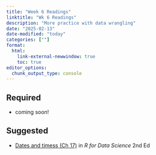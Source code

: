 ```yaml
---
title: "Week 6 Readings"
linktitle: "Wk 6 Readings"
description: "More practice with data wrangling"
date: "2025-02-13"
date-modified: "today"
categories: [""]
format: 
  html:
    link-external-newwindow: true
    toc: true
editor_options: 
  chunk_output_type: console
---
```



## Required

- coming soon!

## Suggested


- [Dates and timess (Ch 17)](https://r4ds.hadley.nz/datetimes.html) in *R for Data Science* 2nd Ed


